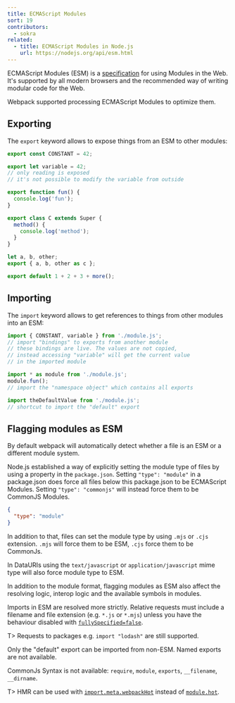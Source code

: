 ```yaml
---
title: ECMAScript Modules
sort: 19
contributors:
  - sokra
related:
  - title: ECMAScript Modules in Node.js
    url: https://nodejs.org/api/esm.html
---
```


ECMAScript Modules (ESM) is a [specification](https://tc39.github.io/ecma262/#sec-modules) for using Modules in the Web.
It's supported by all modern browsers and the recommended way of writing modular code for the Web.

Webpack supported processing ECMAScript Modules to optimize them.

## Exporting

The `export` keyword allows to expose things from an ESM to other modules:

```js
export const CONSTANT = 42;

export let variable = 42;
// only reading is exposed
// it's not possible to modify the variable from outside

export function fun() {
  console.log('fun');
}

export class C extends Super {
  method() {
    console.log('method');
  }
}

let a, b, other;
export { a, b, other as c };

export default 1 + 2 + 3 + more();
```

## Importing

The `import` keyword allows to get references to things from other modules into an ESM:

```js
import { CONSTANT, variable } from './module.js';
// import "bindings" to exports from another module
// these bindings are live. The values are not copied,
// instead accessing "variable" will get the current value
// in the imported module

import * as module from './module.js';
module.fun();
// import the "namespace object" which contains all exports

import theDefaultValue from './module.js';
// shortcut to import the "default" export
```

## Flagging modules as ESM

By default webpack will automatically detect whether a file is an ESM or a different module system.

Node.js established a way of explicitly setting the module type of files by using a property in the `package.json`.
Setting `"type": "module"` in a package.json does force all files below this package.json to be ECMAScript Modules.
Setting `"type": "commonjs"` will instead force them to be CommonJS Modules.

```json
{
  "type": "module"
}
```

In addition to that, files can set the module type by using `.mjs` or `.cjs` extension. `.mjs` will force them to be ESM, `.cjs` force them to be CommonJs.

In DataURIs using the `text/javascript` or `application/javascript` mime type will also force module type to ESM.

In addition to the module format, flagging modules as ESM also affect the resolving logic, interop logic and the available symbols in modules.

Imports in ESM are resolved more strictly. Relative requests must include a filename and file extension (e.g. `*.js` or `*.mjs`) unless you have the behaviour disabled with [`fullySpecified=false`](/configuration/module/#resolvefullyspecified).

T> Requests to packages e.g. `import "lodash"` are still supported.

Only the "default" export can be imported from non-ESM. Named exports are not available.

CommonJs Syntax is not available: `require`, `module`, `exports`, `__filename`, `__dirname`.

T> HMR can be used with [`import.meta.webpackHot`](/api/module-variables/#importmetawebpackhot) instead of [`module.hot`](/api/module-variables/#modulehot-webpack-specific).
